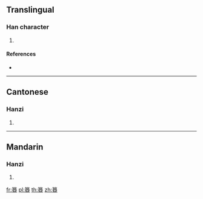 {{character info/new}}
==Translingual==

===Han character===
{{Han char|rn=118|rad=竹|as=12|sn=18|four=88608|canj=HGCR}}

# {{defn|Han|sort=竹12}}

====References====
* {{Han ref|kx=0901.080|dkj=26567|hdz=53013.170|uh=7C2D|ud=31789|bh=F066|bd=61542}}

----

==Cantonese==

===Hanzi===
{{yue-hanzi|jyut=|y=sai6}}

# {{defn|lang=yue|sort=竹12}}

----

==Mandarin==

===Hanzi===
{{cmn-hanzi|pin=[[shì]] ([[shi4]]), [[zǎn]] ([[zan3]])|wg=shih<sup>4</sup>, tsan<sup>3</sup>}}

# {{defn|lang=cmn|sort=竹12}}

[[fr:簭]]
[[pl:簭]]
[[th:簭]]
[[zh:簭]]